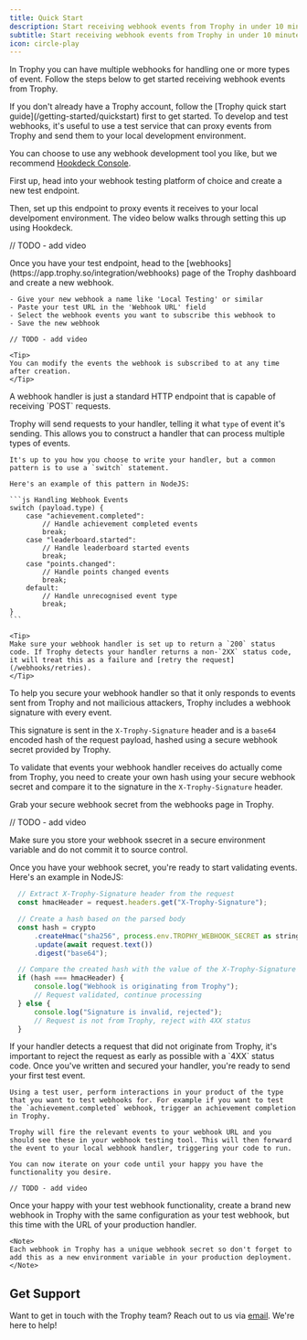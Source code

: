 ```yaml
---
title: Quick Start
description: Start receiving webhook events from Trophy in under 10 minutes.
subtitle: Start receiving webhook events from Trophy in under 10 minutes.
icon: circle-play
---
```


In Trophy you can have multiple webhooks for handling one or more types of event. Follow the steps below to get started receiving webhook events from Trophy.

<Tip>
  If you don't already have a Trophy account, follow the [Trophy quick start
  guide](/getting-started/quickstart) first to get started.
</Tip>

<Steps>
  <Step title="Create test webhook">
  To develop and test webhooks, it's useful to use a test service that can proxy events from Trophy and send them to your local development environment.

You can choose to use any webhook development tool you like, but we recommend [Hookdeck Console](https://console.hookdeck.com).

First up, head into your webhook testing platform of choice and create a new test endpoint.

Then, set up this endpoint to proxy events it receives to your local develpoment environment. The video below walks through setting this up using Hookdeck.

// TODO - add video

  </Step>
  <Step title="Configure test webhook in Trophy">
    Once you have your test endpoint, head to the [webhooks](https://app.trophy.so/integration/webhooks) page of the Trophy dashboard and create a new webhook.

    - Give your new webhook a name like 'Local Testing' or similar
    - Paste your test URL in the 'Webhook URL' field
    - Select the webhook events you want to subscribe this webhook to
    - Save the new webhook

    // TODO - add video

    <Tip>
    You can modify the events the webhook is subscribed to at any time after creation.
    </Tip>

  </Step>
  <Step title="Write webhook handler">
  A webhook handler is just a standard HTTP endpoint that is capable of receiving `POST` requests.

Trophy will send requests to your handler, telling it what `type` of event it's sending. This allows you to construct a handler that can process multiple types of events.

    It's up to you how you choose to write your handler, but a common pattern is to use a `switch` statement.

    Here's an example of this pattern in NodeJS:

    ```js Handling Webhook Events
    switch (payload.type) {
        case "achievement.completed":
            // Handle achievement completed events
            break;
        case "leaderboard.started":
            // Handle leaderboard started events
            break;
        case "points.changed":
            // Handle points changed events
            break;
        default:
            // Handle unrecognised event type
            break;
    }
    ```

    <Tip>
    Make sure your webhook handler is set up to return a `200` status code. If Trophy detects your handler returns a non-`2XX` status code, it will treat this as a failure and [retry the request](/webhooks/retries).
    </Tip>

  </Step>
  <Step title="Secure webhook handler">
  To help you secure your webhook handler so that it only responds to events sent from Trophy and not mailicious attackers, Trophy includes a webhook signature with every event.

This signature is sent in the `X-Trophy-Signature` header and is a `base64` encoded hash of the request payload, hashed using a secure webhook secret provided by Trophy.

To validate that events your webhook handler receives do actually come from Trophy, you need to create your own hash using your secure webhook secret and compare it to the signature in the `X-Trophy-Signature` header.

Grab your secure webhook secret from the webhooks page in Trophy.

// TODO - add video

<Warning>
  Make sure you store your webhook ssecret in a secure environment variable and
  do not commit it to source control.
</Warning>

Once you have your webhook secret, you're ready to start validating events. Here's an example in NodeJS:

```js Validating Webhook Events
  // Extract X-Trophy-Signature header from the request
  const hmacHeader = request.headers.get("X-Trophy-Signature");

  // Create a hash based on the parsed body
  const hash = crypto
      .createHmac("sha256", process.env.TROPHY_WEBHOOK_SECRET as string)
      .update(await request.text())
      .digest("base64");

  // Compare the created hash with the value of the X-Trophy-Signature header
  if (hash === hmacHeader) {
      console.log("Webhook is originating from Trophy");
      // Request validated, continue processing
  } else {
      console.log("Signature is invalid, rejected");
      // Request is not from Trophy, reject with 4XX status
  }
```

<Warning>
  If your handler detects a request that did not originate from Trophy, it's
  important to reject the request as early as possible with a `4XX` status code.
</Warning>

  </Step>
  <Step title="Validate test webhook behavoir">
    Once you've written and secured your handler, you're ready to send your first test event.

    Using a test user, perform interactions in your product of the type that you want to test webhooks for. For example if you want to test the `achievement.completed` webhook, trigger an achievement completion in Trophy.

    Trophy will fire the relevant events to your webhook URL and you should see these in your webhook testing tool. This will then forward the event to your local webhook handler, triggering your code to run.

    You can now iterate on your code until your happy you have the functionality you desire.

    // TODO - add video

  </Step>
  <Step title="Create production webhook">
    Once your happy with your test webhook functionality, create a brand new webhook in Trophy with the same configuration as your test webhook, but this time with the URL of your production handler.

    <Note>
    Each webhook in Trophy has a unique webhook secret so don't forget to add this as a new environment variable in your production deployment.
    </Note>

  </Step>
</Steps>

## Get Support

Want to get in touch with the Trophy team? Reach out to us via [email](mailto:support@trophy.so). We're here to help!
